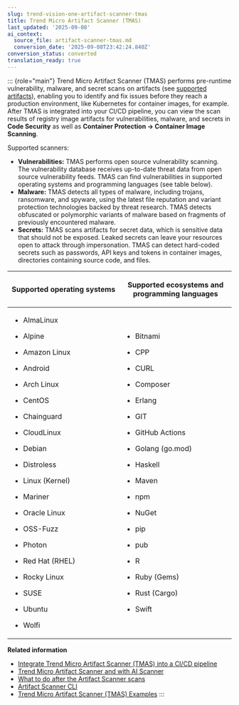 ```yaml
---
slug: trend-vision-one-artifact-scanner-tmas
title: Trend Micro Artifact Scanner (TMAS)
last_updated: '2025-09-08'
ai_context:
  source_file: artifact-scanner-tmas.md
  conversion_date: '2025-09-08T23:42:24.840Z'
conversion_status: converted
translation_ready: true
---
```


::: {role="main"}
Trend Micro Artifact Scanner (TMAS) performs pre-runtime vulnerability, malware, and secret scans on artifacts (see [supported artifacts](artifact-scanner-cli.mdx)), enabling you to identify and fix issues before they reach a production environment, like Kubernetes for container images, for example. After TMAS is integrated into your CI/CD pipeline, you can view the scan results of registry image artifacts for vulnerabilities, malware, and secrets in **Code Security** as well as **Container Protection → Container Image Scanning**.

Supported scanners:

- **Vulnerabilities:** TMAS performs open source vulnerability scanning. The vulnerability database receives up-to-date threat data from open source vulnerability feeds. TMAS can find vulnerabilities in supported operating systems and programming languages (see table below).
- **Malware:** TMAS detects all types of malware, including trojans, ransomware, and spyware, using the latest file reputation and variant protection technologies backed by threat research. TMAS detects obfuscated or polymorphic variants of malware based on fragments of previously encountered malware.
- **Secrets:** TMAS scans artifacts for secret data, which is sensitive data that should not be exposed. Leaked secrets can leave your resources open to attack through impersonation. TMAS can detect hard-coded secrets such as passwords, API keys and tokens in container images, directories containing source code, and files.

<table>
<colgroup>
<col style="width: 50%" />
<col style="width: 50%" />
</colgroup>
<thead>
<tr>
<th><p>Supported operating systems</p></th>
<th><p>Supported ecosystems and programming languages</p></th>
</tr>
</thead>
<tbody>
<tr>
<td><ul>
<li><p>AlmaLinux</p></li>
<li><p>Alpine</p></li>
<li><p>Amazon Linux</p></li>
<li><p>Android</p></li>
<li><p>Arch Linux</p></li>
<li><p>CentOS</p></li>
<li><p>Chainguard</p></li>
<li><p>CloudLinux</p></li>
<li><p>Debian</p></li>
<li><p>Distroless</p></li>
<li><p>Linux (Kernel)</p></li>
<li><p>Mariner</p></li>
<li><p>Oracle Linux</p></li>
<li><p>OSS-Fuzz</p></li>
<li><p>Photon</p></li>
<li><p>Red Hat (RHEL)</p></li>
<li><p>Rocky Linux</p></li>
<li><p>SUSE</p></li>
<li><p>Ubuntu</p></li>
<li><p>Wolfi</p></li>
</ul></td>
<td><ul>
<li><p>Bitnami</p></li>
<li><p>CPP</p></li>
<li><p>CURL</p></li>
<li><p>Composer</p></li>
<li><p>Erlang</p></li>
<li><p>GIT</p></li>
<li><p>GitHub Actions</p></li>
<li><p>Golang (go.mod)</p></li>
<li><p>Haskell</p></li>
<li><p>Maven</p></li>
<li><p>npm</p></li>
<li><p>NuGet</p></li>
<li><p>pip</p></li>
<li><p>pub</p></li>
<li><p>R</p></li>
<li><p>Ruby (Gems)</p></li>
<li><p>Rust (Cargo)</p></li>
<li><p>Swift</p></li>
</ul></td>
</tr>
</tbody>
</table>

**Related information**

- [Integrate Trend Micro Artifact Scanner (TMAS) into a CI/CD pipeline](integrating-tmas-ci-cd-pipeline.mdx)
- [Trend Micro Artifact Scanner and with AI Scanner](tmas-ai-scanner.mdx)
- [What to do after the Artifact Scanner scans](after-artifact-scanner.mdx)
- [Artifact Scanner CLI](artifact-scanner-cli.mdx)
- [Trend Micro Artifact Scanner (TMAS) Examples](tmas-examples.mdx)
:::
